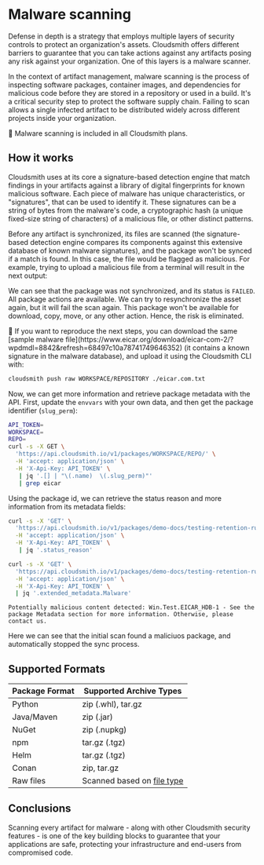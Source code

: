 

# Malware scanning

Defense in depth is a strategy that employs multiple layers of security controls to protect an organization's assets. Cloudsmith offers different barriers to guarantee that you can take actions against any artifacts posing any risk against your organization. One of this layers is a malware scanner. 

In the context of artifact management, malware scanning is the process of inspecting software packages, container images, and dependencies for malicious code before they are stored in a repository or used in a build. It's a critical security step to protect the software supply chain. Failing to scan allows a single infected artifact to be distributed widely across different projects inside your organization.

<Note>📘 Malware scanning is included in all Cloudsmith plans.</Note>

## How it works

Cloudsmith uses at its core a signature-based detection engine that match findings in your artifacts against a library of digital fingerprints for known malicious software. Each piece of malware has unique characteristics, or "signatures", that can be used to identify it. These signatures can be a string of bytes from the malware's code, a cryptographic hash (a unique fixed-size string of characters) of a malicious file, or other distinct patterns.

Before any artifact is synchronized, its files are scanned (the signature-based detection engine compares its components against this extensive database of known malware signatures), and the package won't be synced if a match is found. In this case, the file would be flagged as malicious. For example, trying to upload a malicious file from a terminal will result in the next output:

<BlockImage src={malware} alt=""></BlockImage>

We can see that the package was not synchronized, and its status is `FAILED`. All package actions are available. We can try to resynchronize the asset again, but it will fail the scan again. This package won't be available for download, copy, move, or any other action. Hence, the risk is eliminated.

<BlockImage src={malware_fail_sync} alt=""></BlockImage>

<Note>
📘 If you want to reproduce the next steps, you can download the same [sample malware file](https://www.eicar.org/download/eicar-com-2/?wpdmdl=8842&refresh=68497c10a78741749646352) (it contains a known signature in the malware database), and upload it using the Cloudsmith CLI with:

```bash
cloudsmith push raw WORKSPACE/REPOSITORY ./eicar.com.txt
```
</Note>

Now, we can get more information and retrieve package metadata with the API. First, update the `envvars` with your own data, and then get the package identifier (`slug_perm`):

```bash
API_TOKEN=
WORKSPACE=
REPO=
curl -s -X GET \
  'https://api.cloudsmith.io/v1/packages/WORKSPACE/REPO/' \
  -H 'accept: application/json' \
  -H 'X-Api-Key: API_TOKEN' \
   | jq '.[] | "\(.name)  \(.slug_perm)"' 
   | grep eicar
  ```

Using the package id, we can retrieve the status reason and more information from its metadata fields:

```bash
curl -s -X 'GET' \
  'https://api.cloudsmith.io/v1/packages/demo-docs/testing-retention-rules/IfwsHhsYbTaB/' \
  -H 'accept: application/json' \
  -H 'X-Api-Key: API_TOKEN' \
   | jq '.status_reason'

curl -s -X 'GET' \
  'https://api.cloudsmith.io/v1/packages/demo-docs/testing-retention-rules/IfwsHhsYbTaB/' \
  -H 'accept: application/json' \
  -H 'X-Api-Key: API_TOKEN' \
  | jq '.extended_metadata.Malware'
```

```
Potentially malicious content detected: Win.Test.EICAR_HDB-1 - See the package Metadata section for more information. Otherwise, please contact us.
```

Here we can see that the initial scan found a maliciuos package, and automatically stopped the sync process.

## Supported Formats

| Package Format | Supported Archive Types |
|---|---|
| Python | zip (.whl), tar.gz |
| Java/Maven | zip (.jar) |
| NuGet | zip (.nupkg) |
| npm | tar.gz (.tgz) |
| Helm | tar.gz (.tgz) |
| Conan | zip, tar.gz |
| Raw files | Scanned based on [file type](https://docs.clamav.net/appendix/FileTypes.html) |

## Conclusions

Scanning every artifact for malware - along with other Cloudsmith security features - is one of the key building blocks to guarantee that your applications are safe, protecting your infrastructure and end-users from compromised code.